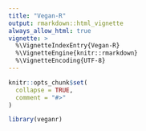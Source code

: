 ```yaml
---
title: "Vegan-R"
output: rmarkdown::html_vignette
always_allow_html: true
vignette: >
  %\VignetteIndexEntry{Vegan-R}
  %\VignetteEngine{knitr::rmarkdown}
  %\VignetteEncoding{UTF-8}
---
```


```r
knitr::opts_chunk$set(
  collapse = TRUE,
  comment = "#>"
)
```

```r
library(veganr)
```

